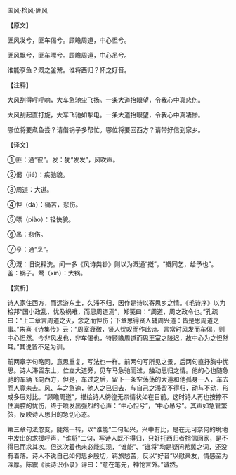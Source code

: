 

国风·桧风·匪风

【原文】

匪风发兮，匪车偈兮。顾瞻周道，中心怛兮。

匪风飘兮，匪车嘌兮。顾瞻周道，中心吊兮。

谁能亨鱼？溉之釜鬵。谁将西归？怀之好音。

【注释】

大风刮得呼呼响，大车急驰尘飞扬。一条大道抬眼望，令我心中真悲伤。

大风刮起直打旋，大车飞驰如掣电。一条大道抬眼望，令我心中真凄惨。

哪位将要煮鱼尝？请借锅子多帮忙。哪位将要回西方？请带好信到家乡。

【译文】

①匪：通“彼”。发：犹“发发”，风吹声。

②偈（jié）：疾驰貌。

③周道：大道。

④怛（dá）：痛苦，悲伤。

⑤嘌（piào）：轻快貌。

⑥吊：悲伤。

⑦亨：通“烹”。

⑧溉：旧说释洗。闻一多《风诗类钞》则以为溉通“摡”，“摡同乞，给予也”。釜：锅子。鬵（xín）：大锅。

【赏析】

诗人家住西方，而远游东土，久滞不归，因作是诗以寄思乡之情。《毛诗序》以为桧邦“国小政乱，忧及祸难，而思周道焉”，郑笺曰：“周道，周之政令也。”孔疏曰：“上二章言周道之灭，念之而怛伤；下章思得贤人辅周兴道：皆是思周道之事。”朱熹《诗集传》云：“周室衰微，贤人忧叹而作此诗。言常时风发而车偈，则中心怛然。今非风发也，非车偈也，特顾瞻周道而思王室之陵迟，故中心为之怛然耳。”其说皆不足为训。

前两章字句略同，意思重复，写法也一样。前两句写所见之景，后两句直抒胸中忧思。诗人滞留东土，伫立大道旁，见车马急驰而过，触动思归之情。他的心也随急驰的车辆飞向西方，但是，车过之后，留下一条空荡荡的大道和他孤身一人，车去而人竟未去。风、车之急速，他人之已归去，与自己之滞留不得归，动与不动，形成多层对比。“顾瞻周道”，描绘诗人徬徨无奈情状如在目前。这时诗人再也按捺不住满腔的忧伤，终于喷发出强烈的心声：“中心怛兮”，“中心吊兮”。其声如急管繁弦，反映诗人思归的急切心态。

第三章句法忽变，陡然一转，以“谁能”二句起兴，兴中有比，是在无可奈何的境地中发出的求援呼声，“谁将”二句，写诗人既不得归，只好托西归者捎信回家，是不得已而求其次。但这次着也未必能实现，“谁能”、“谁将”均是疑问希冀之词，还没有着落。诗人不说自己如何思乡殷切，羁旅愁苦，反以“好音”以慰亲友，情感至为深厚。陈震《读诗识小录》评曰：“意在笔先，神怆言外。”诚然。

